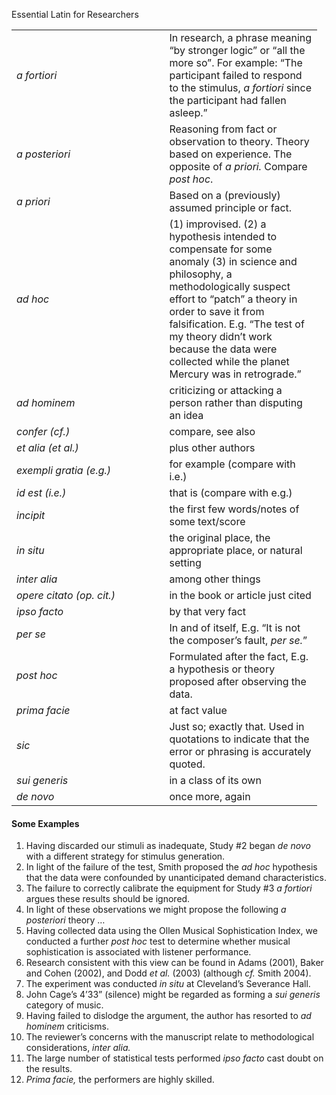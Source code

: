 


Essential Latin for Researchers

  ----------------------------------- -----------------------------------
  *a fortiori*                        In research, a phrase meaning "by
                                      stronger logic" or "all the more
                                      so". For example: "The participant
                                      failed to respond to the stimulus,
                                      *a fortiori* since the participant
                                      had fallen asleep."

  *a posteriori*                      Reasoning from fact or observation
                                      to theory. Theory based on
                                      experience. The opposite of *a
                                      priori.* Compare *post hoc*.

  *a priori*                          Based on a (previously) assumed
                                      principle or fact.

  *ad hoc*                            (1) improvised.
                                      (2) a hypothesis intended to
                                      compensate for some anomaly
                                      (3) in science and philosophy, a
                                      methodologically suspect effort to
                                      "patch" a theory in order to save
                                      it from falsification. E.g. "The
                                      test of my theory didn't work
                                      because the data were collected
                                      while the planet Mercury was in
                                      retrograde."

  *ad hominem*                        criticizing or attacking a person
                                      rather than disputing an idea

  *confer (cf.)*                      compare, see also

  *et alia (et al.)*                  plus other authors

  *exempli gratia (e.g.)*             for example (compare with i.e.)

  *id est (i.e.)*                     that is (compare with e.g.)

  *incipit*                           the first few words/notes of some
                                      text/score

  *in situ*                           the original place, the appropriate
                                      place, or natural setting

  *inter alia*                        among other things

  *opere citato (op. cit.)*           in the book or article just cited

  *ipso facto*                        by that very fact

  *per se*                            In and of itself, E.g. "It is not
                                      the composer's fault, *per se.*"

  *post hoc*                          Formulated after the fact, E.g. a
                                      hypothesis or theory proposed after
                                      observing the data.

  *prima facie*                       at fact value

  *sic*                               Just so; exactly that. Used in
                                      quotations to indicate that the
                                      error or phrasing is accurately
                                      quoted.

  *sui generis*                       in a class of its own

  *de novo*                           once more, again
  ----------------------------------- -----------------------------------

#### Some Examples

1.  Having discarded our stimuli as inadequate, Study #2 began *de
    novo* with a different strategy for stimulus generation.
2.  In light of the failure of the test, Smith proposed the *ad hoc*
    hypothesis that the data were confounded by unanticipated demand
    characteristics.
3.  The failure to correctly calibrate the equipment for Study #3 *a
    fortiori* argues these results should be ignored.
4.  In light of these observations we might propose the following *a
    posteriori* theory ...
5.  Having collected data using the Ollen Musical Sophistication
    Index, we conducted a further *post hoc* test to determine whether
    musical sophistication is associated with listener performance.
6.  Research consistent with this view can be found in Adams (2001),
    Baker and Cohen (2002), and Dodd *et al.* (2003) (although *cf.*
    Smith 2004).
7.  The experiment was conducted *in situ* at Cleveland's Severance
    Hall.
8.  John Cage's 4'33" (silence) might be regarded as forming a *sui
    generis* category of music.
9.  Having failed to dislodge the argument, the author has resorted to
    *ad hominem* criticisms.
10. The reviewer's concerns with the manuscript relate to
    methodological considerations, *inter alia.*
11. The large number of statistical tests performed *ipso facto* cast
    doubt on the results.
12. *Prima facie,* the performers are highly skilled.




